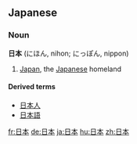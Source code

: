 ==Japanese==
===Noun===
'''日本''' (にほん, nihon; にっぽん, nippon)

#[[Japan]], the [[Japanese]] homeland

====Derived terms====
*[[日本人]]
*[[日本語]]
[[fr:日本]]
[[de:日本]]
[[ja:日本]]
[[hu:日本]]
[[zh:日本]]